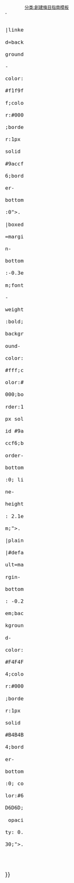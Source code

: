 <div style="float:left;width:12.6%; font-size:1.4em; {{border-radius | 4px 4px 0px 0px}} margin:1px 1px 0; line-height: 2em;{{#switch:{{{do}}}
 |italic=margin-bottom: -0.2em; background-color:#F4F4F4;color:#000;border:1px solid #B4B4B4;border-bottom:0; color:#6D6D6D;">{{{num}}}. <span style="font-family:serif;">{{{label}}}</span>
 |linked=background-color:#f1f9ff;color:#000;border:1px solid #9accf6;border-bottom:0">{{{num}}}. [[Wikipedia:{{{name}}}/{{{link}}}|{{{label}}}]]
 |boxed=margin-bottom:-0.3em;font-weight:bold;background-color:#fff;color:#000;border:1px solid #9accf6;border-bottom:0; line-height: 2.1em;">{{{num}}}. {{{label}}}
 |plain
 |#default=margin-bottom: -0.2em;background-color:#F4F4F4;color:#000;border:1px solid #B4B4B4;border-bottom:0; color:#6D6D6D; opacity: 0.30;">{{{num}}}. {{{label}}}
}}</div>

<noinclude>[[分类:創建條目指南模板]]</noinclude>